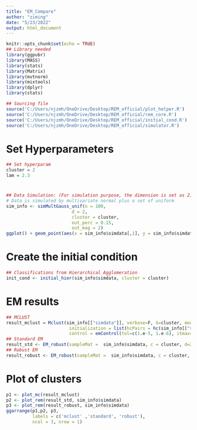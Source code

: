 ```yaml
---
title: "EM_Compare"
author: "ziming"
date: "5/23/2022"
output: html_document
---
```


```r
knitr::opts_chunk$set(echo = TRUE)
## Library needed
library(ggpubr)
library(MASS)
library(stats)
library(Matrix)
library(mvtnorm)
library(mixtools)
library(dplyr)
library(stats)

## Sourcing file
source('C:/Users/njzmh/OneDrive/Desktop/REM_official/plot_helper.R')
source('C:/Users/njzmh/OneDrive/Desktop/REM_official/rem_core.R')
source('C:/Users/njzmh/OneDrive/Desktop/REM_official/initial_cond.R')
source('C:/Users/njzmh/OneDrive/Desktop/REM_official/simulator.R')
```

# Set Hyperparameters
```r
## Set hyperparam
cluster = 2
lam = 2.3

```

#
```r
## Data Simulation: (For simulation purpose, the dimension is set as 2)
# Data is simulated by multivariate normal plus a set of uniform  
sim_info <- simMultGauss_unif(n = 100, 
                         d = 2,
                         cluster = cluster,
                         out_perc = 0.15,
                         out_mag = 2)
ggplot() + geom_point(aes(x = sim_info$simdata[,1], y = sim_info$simdata[,2]))
```

# Create the initial condition
```r
## Classifications from Hierarchical Agglomeration
init_cond <- initial_hier(sim_info$simdata, cluster = cluster)
```

# EM results
```r
## MCLUST
result_mclust = Mclust(sim_info[["simdata"]], verbose=F, G=cluster, modelNames = "VVV",
                        initialization = list(hcPairs = hc(sim_info[["simdata"]])),
                        control = emControl(tol=c(1.e-5, 1.e-6), itmax=10))
## Standard EM
result_std <- EM_robust(sampleMat =  sim_info$simdata, c = cluster, d=2, lambda = 1, sigma_str = 'unstr', inits = init_cond)
## Robust EM
result_robust <- EM_robust(sampleMat =  sim_info$simdata, c = cluster, d=2, lambda = lam, sigma_str = 'unstr', inits = init_cond)

```

# Plot of clusters
```r
p1 <- plot_mc(result_mclust)
p2 <- plot_rem(result_std, sim_info$simdata)
p3 <- plot_rem(result_robust, sim_info$simdata)
ggarrange(p1,p2, p3,
          labels = c('mclust' ,'standard', 'robust'),
          ncol = 3, nrow = 1)
```







